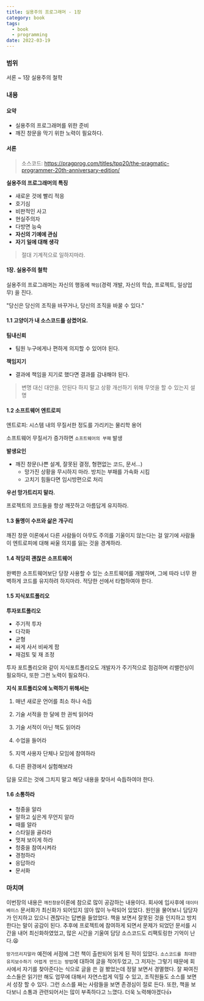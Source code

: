 ```yaml
---
title: 실용주의 프로그래머 - 1장
category: book
tags:
  - book
  - programming
date: 2022-03-19
---
```


### 범위

서론 ~ 1장 실용주의 철학

### 내용

#### **요약**

- 실용주의 프로그래머를 위한 준비
- 깨진 창문을 막기 위한 노력이 필요하다.

#### 서론

> 소스코드: https://pragprog.com/titles/tpp20/the-pragmatic-programmer-20th-anniversary-edition/

**실용주의 프로그래머의 특징**

- 새로운 것에 빨리 적응
- 호기심
- 비판적인 사고
- 현실주의자
- 다방면 능숙
- **자신의 기예에 관심**
- **자기 일에 대해 생각**

> 절대 기계적으로 일하지마라.

#### 1장. 실용주의 철학

실용주의 프로그래머는 자신의 행동에 `책임`(경력 개발, 자신의 학습, 프로젝트, 일상업무) 을 진다.

"당신은 당신의 조직을 바꾸거나, 당신의 조직을 바꿀 수 있다."

#### 1.1 고양이가 내 소스코드를 삼켰어요.

**팀내신뢰**

- 팀원 누구에게나 편하게 의지할 수 있어야 된다.

**책임지기**

- 결과에 책임을 지기로 했다면 결과를 감내해야 된다.

> 변명 대신 대안을. 안된다 하지 말고 상황 개선하기 위해 무엇을 할 수 있는지 설명

#### 1.2 소프트웨어 엔트로피

엔트로피: 시스템 내의 무질서한 정도를 가리키는 물리학 용어

소프트웨어 무질서가 증가하면 `소프트웨어의 부패` 발생

**발생요인**

- 깨진 창문(나쁜 설계, 잘못된 결정, 형편없는 코드, 문서...)
  - 망가진 상황을 무시하지 마라. 방치는 부패를 가속화 시킴
  - 고치기 힘들다면 임시방편으로 처리

**우선 망가트리지 말라.**

프로젝트의 코드들을 항상 깨끗하고 아름답게 유지하라.

#### 1.3 돌멩이 수프와 삶은 개구리

깨진 창문 이론에서 다른 사람들이 아무도 주의를 기울이지 않는다는 걸 알기에 사람들이 엔트로피에 대해 싸울 의지를 잃는 것을 경계하라.

#### 1.4 적당히 괜찮은 소프트웨어

완벽한 소프트웨어보단 당장 사용할 수 있는 소프트웨어를 개발하며, 그에 따라 너무 완벽하게 코드를 유지하려 하지마라. 적당한 선에서 타협하여야 한다.

#### 1.5 지식포트폴리오

**투자포트폴리오**

- 주기적 투자
- 다각화
- 균형
- 싸게 사서 비싸게 팜
- 재검토 및 재 조정

투자 포트폴리오와 같이 지식포트폴리오도 개발자가 주기적으로 점검하며 리밸런싱이 필요하다, 또한 그런 노력이 필요하다.

**지식 포트폴리오에 노력하기 위해서는**

1. 매년 새로운 언어를 최소 하나 슥듭

2. 기술 서적을 한 달에 한 권씩 읽어라

3. 기술 서적이 아닌 책도 읽어라

4. 수업을 들어라

5. 지역 사용자 단체나 모임에 참여하라

6. 다른 환경에서 실험해보라

답을 모르는 것에 그치지 말고 해당 내용을 찾아서 슥듭하여야 한다.

#### **1.6 소통하라**

- 청중을 알라
- 말하고 싶은게 무언지 알라
- 때를 알라
- 스타일을 골라라
- 멋져 보이게 하라
- 청중을 참여시켜라
- 경청하라
- 응답하라
- 문서화

### 마치며

이번장의 내용은 `깨진창문`이론에 참으로 많이 공감하는 내용이다. 회사에 입사후에 `데이터베이스` 문서화가 최신화가 되어있지 않아 많이 누락되어 있었다. 원인을 물어보니 담당자가 인지하고 있으니 괜찮다는 답변을 들었었다. 책을 보면서 잘못된 것을 인지하고 방치한다는 말이 공감이 된다. 추후에 프로젝트에 참여하게 되면서 문제가 되었던 문서를 시간을 내어 최신화하였었고, 많은 시간을 기울여 담당 소스코드도 리팩토링한 기억이 난다.😫

`망가뜨리지말라` 예전에 서점에 그런 책이 출판되어 읽게 된 적이 있었다. `소스코드를 최대한 유지보수하기 어렵게 만드는 방법`에 대하여 글을 적어두었고, 그 저자는 그렇기 때문에 회사에서 자기를 찾아준다는 식으로 글을 쓴 걸 봤었는데 정말 보면서 경멸했다. 잘 짜여진 소스들은 읽기만 해도 업무에 대해서 자연스럽게 익힐 수 있고, 조직원들도 소스를 보면서 성장 할 수 있다. 그런 소스를 짜는 사람들을 보면 존경심이 절로 든다. 또한, 책을 보다보니 소통과 관련되어서는 많이 부족하다고 느꼈다. 더욱 노력해야겠다👍
